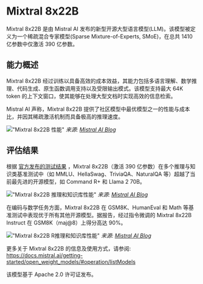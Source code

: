 # Mixtral 8x22B

Mixtral 8x22B 是由 Mistral AI 发布的新型开源大型语言模型(LLM)。该模型被定义为一个稀疏混合专家模型(Sparse Mixture-of-Experts, SMoE)，在总共 1410 亿参数中仅激活 390 亿参数。

## 能力概述

Mixtral 8x22B 经过训练以具备高效的成本效益，其能力包括多语言理解、数学推理、代码生成、原生函数调用支持以及受限输出模式。该模型支持最大 64K token 的上下文窗口，使其能够在处理大型文档时实现高效的信息检索。

Mistral AI 声称，Mixtral 8x22B 提供了社区模型中最优模型之一的性能与成本比，并因其稀疏激活机制而具备极高的推理速度。

!["Mixtral 8x22B 性能"](../../img/mixtral/mixtral-8-cost.png)
*来源: [Mistral AI Blog](https://mistral.ai/news/mixtral-8x22b/)*

## 评估结果

根据 [官方发布的测试结果](https://mistral.ai/news/mixtral-8x22b/) ，Mixtral 8x22B（激活 390 亿参数）在多个推理与知识类基准测试中（如 MMLU、HellaSwag、TriviaQA、NaturalQA 等）超越了当前最先进的开源模型，如 Command R+ 和 Llama 2 70B。

!["Mixtral 8x22B 推理和知识库性能"](../../img/mixtral/mixtral-8-reasoning.png)
*来源: [Mistral AI Blog](https://mistral.ai/news/mixtral-8x22b/)*

在编码与数学任务方面，Mixtral 8x22B 在 GSM8K、HumanEval 和 Math 等基准测试中表现优于所有其他开源模型。据报告，经过指令微调的 Mixtral 8x22B Instruct 在 GSM8K（maj@8）上得分高达 90%。

!["Mixtral 8x22B R推理和知识库性能"](../../img/mixtral/mixtral-8-maths.png)
*来源: [Mistral AI Blog](https://mistral.ai/news/mixtral-8x22b/)*

更多关于 Mixtral 8x22B 的信息及使用方式，请参阅: https://docs.mistral.ai/getting-started/open_weight_models/#operation/listModels

该模型基于 Apache 2.0 许可证发布。